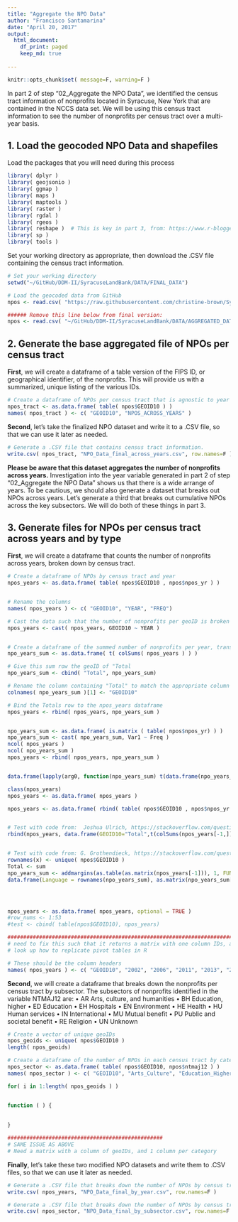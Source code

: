 ```yaml
---
title: "Aggregate the NPO Data"
author: "Francisco Santamarina"
date: "April 20, 2017"
output:
  html_document:
    df_print: paged
    keep_md: true
      
---
```


```r
knitr::opts_chunk$set( message=F, warning=F )
```

In part 2 of step "02_Aggregate the NPO Data", we identified the census tract information of nonprofits located in Syracuse, New York that are contained in the NCCS data set. We will be using this census tract information to see the number of nonprofits per census tract over a multi-year basis. 

## 1. Load the geocoded NPO Data and shapefiles

Load the packages that you will need during this process
```r
library( dplyr )
library( geojsonio )
library( ggmap )
library( maps )
library( maptools )
library( raster )
library( rgdal )
library( rgeos )
library( reshape )  # This is key in part 3, from: https://www.r-bloggers.com/pivot-tables-in-r/
library( sp )
library( tools )

```


Set your working directory as appropriate, then download the .CSV file containing the census tract information.
```r
# Set your working directory
setwd("~/GitHub/DDM-II/SyracuseLandBank/DATA/FINAL_DATA")

# Load the geocoded data from GitHub
npos <- read.csv( "https://raw.githubusercontent.com/christine-brown/SyracuseLandBank/master/DATA/AGGREGATED_DATA/NPO_Data_processed.csv", stringsAsFactors=FALSE )

###### Remove this line below from final version:
npos <- read.csv( "~/GitHub/DDM-II/SyracuseLandBank/DATA/AGGREGATED_DATA/NPO_Data_processed.csv", stringsAsFactors=FALSE )

```


## 2. Generate the base aggregated file of NPOs per census tract

**First**, we will create a dataframe of a table version of the FIPS ID, or geographical identifier, of the nonprofits. This will provide us with a summarized, unique listing of the various IDs.
```r
# Create a dataframe of NPOs per census tract that is agnostic to year
npos_tract <- as.data.frame( table( npos$GEOID10 ) )
names( npos_tract ) <- c( "GEOID10", "NPOS_ACROSS_YEARS" )
```

**Second**, let's take the finalized NPO dataset and write it to a .CSV file, so that we can use it later as needed.

```r
# Generate a .CSV file that contains census tract information.
write.csv( npos_tract, "NPO_Data_final_across_years.csv", row.names=F )
```

**Please be aware that this dataset aggregates the number of nonprofits across years.** Investigation into the year variable generated in part 2 of step "02_Aggregate the NPO Data" shows us that there is a wide arrange of years. To be cautious, we should also generate a dataset that breaks out NPOs across years.  Let's generate a third that breaks out cumulative NPOs across the key subsectors. We will do both of these things in part 3. 

## 3. Generate files for NPOs per census tract across years and by type

**First**, we will create a dataframe that counts the number of nonprofits across years, broken down by census tract. 
```r
# Create a dataframe of NPOs by census tract and year
npos_years <- as.data.frame( table( npos$GEOID10 , npos$npos_yr ) )


# Rename the columns
names( npos_years ) <- c( "GEOID10", "YEAR", "FREQ")

# Cast the data such that the number of nonprofits per geoID is broken out by year
npos_years <- cast( npos_years, GEOID10 ~ YEAR )


# Create a dataframe of the summed number of nonprofits per year, transposing the values to be horizontal rather than vertical. This is key to bind with the original npos_years dataframe
npo_years_sum <- as.data.frame( t( colSums( npos_years ) ) )

# Give this sum row the geoID of "Total
npo_years_sum <- cbind( "Total", npo_years_sum)

# Rename the column containing "Total" to match the appropriate column in the original npos_years dataframe
colnames( npo_years_sum )[1] <- "GEOID10"

# Bind the Totals row to the npos_years dataframe
npos_years <- rbind( npos_years, npo_years_sum )


npo_years_sum <- as.data.frame( is.matrix ( table( npos$npos_yr) ) )
npo_years_sum <- cast( npo_years_sum, Var1 ~ Freq )
ncol( npos_years )
ncol( npo_years_sum )
npos_years <- rbind( npos_years, npo_years_sum )


data.frame(lapply(arg0, function(npo_years_sum) t(data.frame(npo_years_sum))))

class(npos_years)
npos_years <- as.data.frame( npos_years )

npos_years <- as.data.frame( rbind( table( npos$GEOID10 , npos$npos_yr ), table( npos$npos_yr ) ) )


# Test with code from:  Joshua Ulrich, https://stackoverflow.com/questions/4946873/how-do-i-add-a-row-to-a-data-frame-with-totals
rbind(npos_years, data.frame(GEOID10="Total",t(colSums(npos_years[-1,]))))


# Test with code from: G. Grothendieck, https://stackoverflow.com/questions/4946873/how-do-i-add-a-row-to-a-data-frame-with-totals
rownames(x) <- unique( npos$GEOID10 )
Total <- sum
npo_years_sum <- addmargins(as.table(as.matrix(npos_years[-1])), 1, FUN = Total)
data.frame(Language = rownames(npo_years_sum), as.matrix(npo_years_sum[]), row.names = NULL)




npos_years <- as.data.frame( npos_years, optional = TRUE )
#row_nums <- 1:53
#test <- cbind( table(npos$GEOID10), npos_years)

#######################################################################
# need to fix this such that it returns a matrix with one column IDs, and every other column year
# look up how to replicate pivot tables in R

# These should be the column headers
names( npos_years ) <- c( "GEOID10", "2002", "2006", "2011", "2013", "2014", "2015", "2016" )


```

**Second**, we will create a dataframe that breaks down the nonprofits per census tract by subsector. The subsectors of nonprofits identified in the variable NTMAJ12 are:
•	AR	Arts, culture, and humanities
•	BH	Education, higher
•	ED	Education
•	EH	Hospitals
•	EN	Environment
•	HE	Health
•	HU	Human services
•	IN	International
•	MU	Mutual benefit
•	PU	Public and societal benefit
•	RE	Religion
•	UN	Unknown

```r
# Create a vector of unique geoIDs
npos_geoids <- unique( npos$GEOID10 )
length( npos_geoids)

# Create a dataframe of the number of NPOs in each census tract by category
npos_sector <- as.data.frame( table( npos$GEOID10, npos$ntmaj12 ) )
names( npos_sector ) <- c( "GEOID10", "Arts_Culture", "Education_Higher", "Education", "Hospitals", "Environment", "Health", "Human Services", "International", "Mutual_Benefit", "Public_Societal_Benefit", "Religion", "Unknown" )

for( i in 1:length( npos_geoids ) )


function ( ) {
  
  
}

#################################################
# SAME ISSUE AS ABOVE
# Need a matrix with a column of geoIDs, and 1 column per category

```



**Finally**, let's take these two modified NPO datasets and write them to .CSV files, so that we can use it later as needed.

```r
# Generate a .CSV file that breaks down the number of NPOs by census tract and year.
write.csv( npos_years, "NPO_Data_final_by_year.csv", row.names=F )

# Generate a .CSV file that breaks down the number of NPOs by census tract and subsector.
write.csv( npos_sector, "NPO_Data_final_by_subsector.csv", row.names=F )

```
